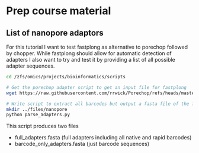 # Prep course material

## List of nanopore adaptors

For this tutorial I want to test fastplong as alternative to porechop followed by chopper. While fastplong should allow for automatic detection of adapters I also want to try and test it by providing a list of all possible adapter sequences.

```{bash}
cd /zfs/omics/projects/bioinformatics/scripts

# Get the porechop adapter script to get an input file for fastplong 
wget https://raw.githubusercontent.com/rrwick/Porechop/refs/heads/master/porechop/adapters.py

# Write script to extract all barcodes but output a fasta file of the full adapters
mkdir ../files/nanopore 
python parse_adapters.py
```

This script produces two files 

- full_adapters.fasta (full adapters including all native and rapid barcodes)
- barcode_only_adapters.fasta (just barcode sequences)

